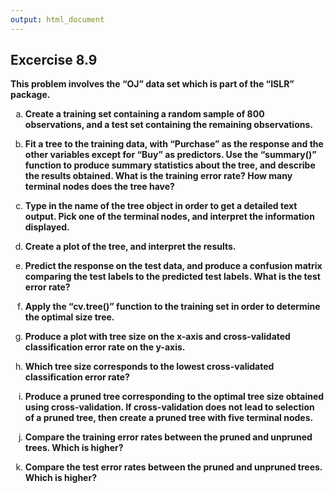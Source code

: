 ```yaml
---
output: html_document
---
```


## Excercise 8.9

__This problem involves the “OJ” data set which is part of the “ISLR” package.__

a. __Create a training set containing a random sample of 800 observations, and a test set containing the remaining observations.__

<!-- enter your solution here -->

b. __Fit a tree to the training data, with “Purchase” as the response and the other variables except for “Buy” as predictors. Use the “summary()” function to produce summary statistics about the tree, and describe the results obtained. What is the training error rate? How many terminal nodes does the tree have?__

<!-- enter your solution here -->

c. __Type in the name of the tree object in order to get a detailed text output. Pick one of the terminal nodes, and interpret the information displayed.__

<!-- enter your solution here -->

d. __Create a plot of the tree, and interpret the results.__

<!-- enter your solution here -->

e. __Predict the response on the test data, and produce a confusion matrix comparing the test labels to the predicted test labels. What is the test error rate?__

<!-- enter your solution here -->

f. __Apply the “cv.tree()” function to the training set in order to determine the optimal size tree.__

<!-- enter your solution here -->

g. __Produce a plot with tree size on the x-axis and cross-validated classification error rate on the y-axis.__

<!-- enter your solution here -->

h. __Which tree size corresponds to the lowest cross-validated classification error rate?__

<!-- enter your solution here -->

i. __Produce a pruned tree corresponding to the optimal tree size obtained using cross-validation. If cross-validation does not lead to selection of a pruned tree, then create a pruned tree with five terminal nodes.__

<!-- enter your solution here -->

j. __Compare the training error rates between the pruned and unpruned trees. Which is higher?__

<!-- enter your solution here -->

k. __Compare the test error rates between the pruned and unpruned trees. Which is higher?__

<!-- enter your solution here -->
